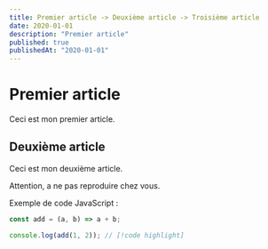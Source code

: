 ```yaml
---
title: Premier article -> Deuxième article -> Troisième article
date: 2020-01-01
description: "Premier article"
published: true
publishedAt: "2020-01-01"
---
```


# Premier article

Ceci est mon premier article.

## Deuxième article

Ceci est mon deuxième article.

<Note>
Attention, a ne pas reproduire chez vous.
</Note>

Exemple de code JavaScript :

```js myfile.js
const add = (a, b) => a + b;

console.log(add(1, 2)); // [!code highlight]
```

<YouTube id="6VgKYd0JWq4" />